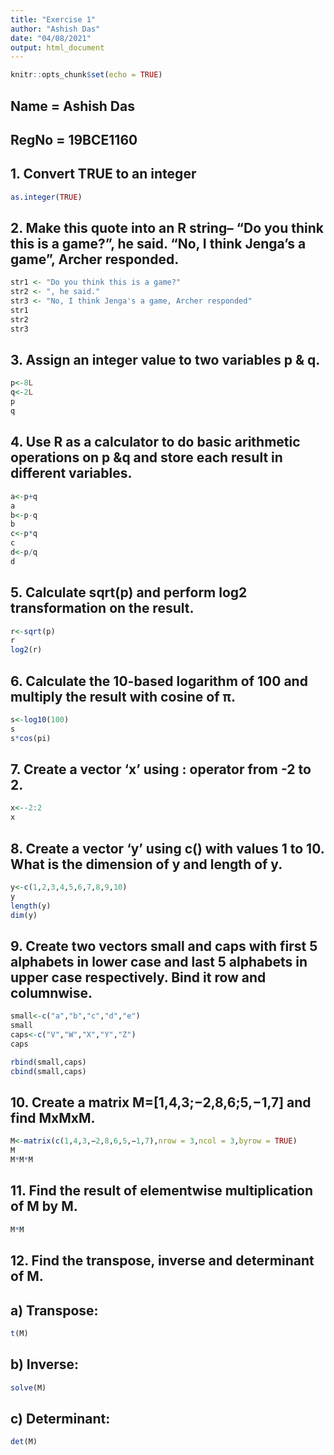 ```yaml
---
title: "Exercise 1"
author: "Ashish Das"
date: "04/08/2021"
output: html_document
---
```


```r
knitr::opts_chunk$set(echo = TRUE)
```

## Name = Ashish Das
## RegNo = 19BCE1160

## 1. Convert TRUE to an integer
```r
as.integer(TRUE)
```

## 2. Make this quote into an R string– “Do you think this is a game?”, he said. “No, I think Jenga’s a game”, Archer responded.
```r
str1 <- "Do you think this is a game?"
str2 <- ", he said."
str3 <- "No, I think Jenga's a game, Archer responded"
str1
str2
str3
```
## 3. Assign an integer value to two variables p & q.
```r
p<-8L
q<-2L
p
q
```

## 4. Use R as a calculator to do basic arithmetic operations on p &q and store each result in different variables.
```r
a<-p+q
a
b<-p-q
b
c<-p*q
c
d<-p/q
d
```

## 5. Calculate sqrt(p) and perform log2 transformation on the result.
```r
r<-sqrt(p)
r
log2(r)
```

## 6. Calculate the 10-based logarithm of 100 and multiply the result with cosine of π.
```r
s<-log10(100)
s
s*cos(pi)
```

## 7. Create a vector ‘x’ using : operator from -2 to 2.
```r
x<--2:2
x
```

## 8. Create a vector ‘y’ using c() with values 1 to 10. What is the dimension of y and length of y.
```r
y<-c(1,2,3,4,5,6,7,8,9,10)
y
length(y)
dim(y)
```

## 9. Create two vectors small and caps with first 5 alphabets in lower case and last 5 alphabets in upper case respectively. Bind it row and columnwise.
```r
small<-c("a","b","c","d","e")
small
caps<-c("V","W","X","Y","Z")
caps

rbind(small,caps)
cbind(small,caps)
```

## 10. Create a matrix M=[1,4,3;−2,8,6;5,−1,7] and find MxMxM.
```r
M<-matrix(c(1,4,3,−2,8,6,5,−1,7),nrow = 3,ncol = 3,byrow = TRUE)
M
M*M*M
```

## 11. Find the result of elementwise multiplication of M by M.
```r
M*M
```

## 12. Find the transpose, inverse and determinant of M.
## a) Transpose:
```r
t(M)
```
## b) Inverse:
```r
solve(M)
```
## c) Determinant:
```r
det(M)
```



